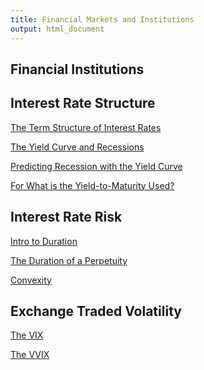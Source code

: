 ```yaml
---
title: Financial Markets and Institutions
output: html_document
---
```


## Financial Institutions

## Interest Rate Structure

[The Term Structure of Interest Rates](https://financialmarkets.github.io/5mf_term_structure_of_interest_rates/)

[The Yield Curve and Recessions](https://financial-education.github.io/the_yield_curve_and_recessions)

[Predicting Recession with the Yield Curve](https://financial-education.github.io/predicting_recessions_yield_curve/)

[For What is the Yield-to-Maturity Used?](https://financial-education.github.io/for_what_ytm_used/)

## Interest Rate Risk

[Intro to Duration](https://financial-education.github.io/intro_to_duration/)

[The Duration of a Perpetuity](https://github.com/financial-education/duration_of_a_perpetuity/blob/master/dur_perp.pdf)

[Convexity](https://financial-education.github.io/convexity/)


## Exchange Traded Volatility

[The VIX](https://github.com/FinancialMarkets/5MinuteFinance/blob/master/Options/The_VIX/vix.Rmd)

[The VVIX](https://github.com/FinancialMarkets/5MinuteFinance/blob/master/Options/The_VVIX/vvix.Rmd)


